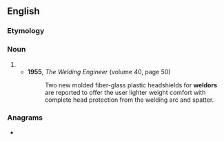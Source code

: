 ==English==

===Etymology===
{{suffix|en|weld|or}}

===Noun===
{{en-noun}}

# {{alt form|welder|lang=en}}
#* '''1955''', ''The Welding Engineer'' (volume 40, page 50)
#*: Two new molded fiber-glass plastic headshields for '''weldors''' are reported to offer the user lighter weight comfort with complete head protection from the welding arc and spatter.

===Anagrams===
* {{anagrams|en|Dowler|Lowder|Welrod|eWorld|wolder|wordle|worlde}}